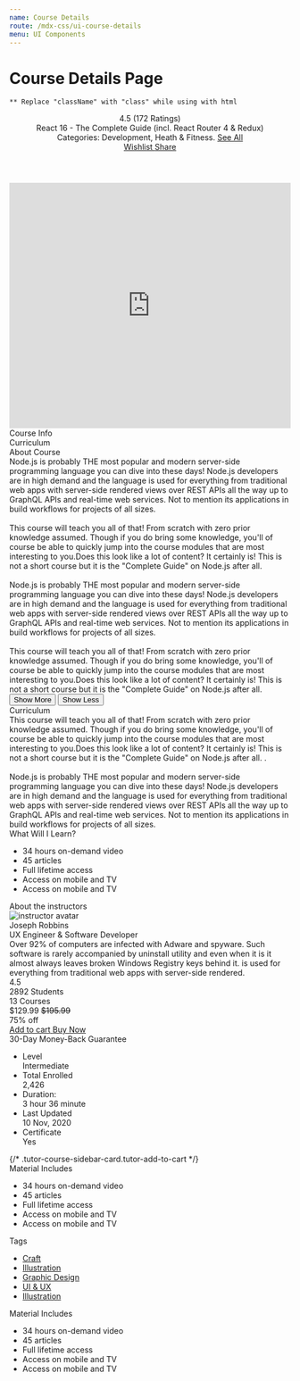 ```yaml
---
name: Course Details
route: /mdx-css/ui-course-details
menu: UI Components
---
```



# Course Details Page

`** Replace "className" with "class" while using with html` <br />

<Playground>
	<div class="tutor-course-details-page tutor-bs-container">
		<header className="tutor-course-details-header tutor-mb-42">
			<div className="tutor-course-details-ratings">
				<div className="tutor-ratings">
					<div className="tutor-rating-stars">
						<span className="ttr-star-full-filled"></span>
						<span className="ttr-star-full-filled"></span>
						<span className="ttr-star-full-filled"></span>
						<span className="ttr-star-half-filled"></span>
						<span className="ttr-star-line-filled"></span>
					</div>
					<div className="tutor-rating-text text-regular-body color-text-subsued tutor-pl-0">4.5 (172 Ratings)</div>
				</div>
			</div>
			<div className="tutor-course-details-title text-bold-h4 color-text-primary tutor-mt-10">
				React 16 - The Complete Guide (incl. React Router 4 & Redux)
			</div>
			<div className="tutor-bs-d-sm-flex tutor-bs-align-items-center tutor-bs-justify-content-between tutor-mt-28">
				<div className="tutor-course-details-category text-medium-body color-text-primary">
					<span className="text-regular-body color-text-hints">Categories: </span>
					<span>Development, Heath & Fitness. </span>
					<a href="#" className="color-text-brand">
						See All
					</a>
				</div>
				<div className="tutor-course-details-action-btns tutor-mt-10 tutor-mt-sm-0">
					<a href="#" className="action-btn text-regular-body color-text-primary">
						<span className="ttr-fav-line-filled"></span>Wishlist
					</a>
					<a href="#" className="action-btn text-regular-body color-text-primary">
						<span className="ttr-share-filled"></span>Share
					</a>
				</div>
			</div>
		</header>
		<main className="tutor-course-details-page-main">
			<section className="tutor-course-details-page-main-left">
				<iframe
					width="100%"
					height="440"
					src="https://www.youtube.com/embed/yGDwk4z9EEg"
					title="YouTube video player"
					frameborder="0"
					allow="accelerometer; autoplay; clipboard-write; encrypted-media; gyroscope; picture-in-picture"
					allowfullscreen
				></iframe>
				<div className="tutor-default-tab tutor-course-details-tab tutor-mt-30">
					<div class="tab-header tutor-bs-d-flex">
						<div class="tab-header-item is-active" data-tutor-tab-target="tutor-course-details-tab-1">
							<span>Course Info</span>
						</div>
						<div class="tab-header-item" data-tutor-tab-target="tutor-course-details-tab-2">
							<span>Curriculum</span>
						</div>
					</div>
					<div class="tab-body">
						<div class="tab-body-item is-active" id="tutor-course-details-tab-1">
							<div className="tab-item-content tutor-has-showmore is-active-">
								<div className="tutor-showmore-content">
									<div className="text-medium-h6 color-text-primary">About Course</div>
									<div className="text-regular-body color-text-subsued tutor-mt-12">
										Node.js is probably THE most popular and modern server-side programming language you can dive into
										these days! Node.js developers are in high demand and the language is used for everything from
										traditional web apps with server-side rendered views over REST APIs all the way up to GraphQL APIs
										and real-time web services. Not to mention its applications in build workflows for projects of all
										sizes.
										<br /> <br />
										This course will teach you all of that! From scratch with zero prior knowledge assumed. Though if
										you do bring some knowledge, you'll of course be able to quickly jump into the course modules that
										are most interesting to you.Does this look like a lot of content? It certainly is! This is not a
										short course but it is the "Complete Guide" on Node.js after all.
										<div className="showmore-text">
											<br />
											Node.js is probably THE most popular and modern server-side programming language you can dive into
											these days! Node.js developers are in high demand and the language is used for everything from traditional
											web apps with server-side rendered views over REST APIs all the way up to GraphQL APIs and real-time
											web services. Not to mention its applications in build workflows for projects of all sizes.
											<br /> <br />
											This course will teach you all of that! From scratch with zero prior knowledge assumed. Though if you
											do bring some knowledge, you'll of course be able to quickly jump into the course modules that are
											most interesting to you.Does this look like a lot of content? It certainly is! This is not a short
											course but it is the "Complete Guide" on Node.js after all.
										</div>
									</div>
								</div>
								<div class="tutor-showmore-btn tutor-mt-22" data-showmore>
									<button class="tutor-btn tutor-btn-icon tutor-btn-disable-outline tutor-btn-ghost tutor-no-hover tutor-btn-md btn-showmore">
										<span class="btn-icon ttr-plus-filled color-design-brand"></span>
										<span class="color-text-subsued">Show More</span>
									</button>
									<button class="tutor-btn tutor-btn-icon tutor-btn-disable-outline tutor-btn-ghost tutor-no-hover tutor-btn-md btn-showless">
										<span class="btn-icon ttr-minus-filled color-design-brand"></span>
										<span class="color-text-subsued">Show Less</span>
									</button>
								</div>
							</div>
						</div>
						<div class="tab-body-item" id="tutor-course-details-tab-2">
							<div className="text-medium-h6 color-text-primary">Curriculum</div>
							<div className="text-regular-body color-text-subsued tutor-mt-12">
								This course will teach you all of that! From scratch with zero prior knowledge assumed. Though if you do
								bring some knowledge, you'll of course be able to quickly jump into the course modules that are most
								interesting to you.Does this look like a lot of content? It certainly is! This is not a short course but
								it is the "Complete Guide" on Node.js after all. .
								<br /> <br />
								Node.js is probably THE most popular and modern server-side programming language you can dive into these
								days! Node.js developers are in high demand and the language is used for everything from traditional web
								apps with server-side rendered views over REST APIs all the way up to GraphQL APIs and real-time web
								services. Not to mention its applications in build workflows for projects of all sizes.
							</div>
						</div>
					</div>
				</div>
				<div class="tutor-course-details-widget tutor-course-details-widget-col-2 tutor-mt-30">
					<div class="widget-title">
						<span class="color-text-primary text-medium-h6">What Will I Learn?</span>
					</div>
					<ul class="widget-list tutor-mt-16">
						<li class="tutor-bs-d-flex tutor-bs-align-items-center color-text-primary text-regular-body tutor-mb-10">
							<span className="ttr-mark-filled color-design-brand tutor-mr-5"></span>
							<span>34 hours on-demand video</span>
						</li>
						<li class="tutor-bs-d-flex tutor-bs-align-items-center color-text-primary text-regular-body tutor-mb-10">
							<span className="ttr-mark-filled color-design-brand tutor-mr-5"></span>
							<span>45 articles</span>
						</li>
						<li class="tutor-bs-d-flex tutor-bs-align-items-center color-text-primary text-regular-body tutor-mb-10">
							<span className="ttr-mark-filled color-design-brand tutor-mr-5"></span>
							<span>Full lifetime access</span>
						</li>
						<li class="tutor-bs-d-flex tutor-bs-align-items-center color-text-primary text-regular-body tutor-mb-10">
							<span className="ttr-mark-filled color-design-brand tutor-mr-5"></span>
							<span>Access on mobile and TV</span>
						</li>
						<li class="tutor-bs-d-flex tutor-bs-align-items-center color-text-primary text-regular-body tutor-mb-10">
							<span className="ttr-mark-filled color-design-brand tutor-mr-5"></span>
							<span>Access on mobile and TV</span>
						</li>
					</ul>
				</div>
				<div className="tutor-mt-65">
					<div class="color-text-primary text-medium-h6 tutor-mb-25">About the instructors</div>
					<div class="tutor-instructor-info-card">
						<div class="tutor-instructor-info-card-body tutor-bs-d-sm-flex tutor-bs-align-items-start tutor-px-30 tutor-py-24">
							<div class="tutor-ins-avatar tutor-mr-sm-15">
								<img src="https://i.imgur.com/CckCKYQ.jpeg" alt="instructor avatar" />
							</div>
							<div class="tutor-ins-rest">
								<div class="tutor-ins-title text-medium-body color-text-primary">Joseph Robbins</div>
								<div class="tutor-ins-designation text-regular-caption color-text-hints tutor-mt-3">
									UX Engineer & Software Developer
								</div>
								<div class="tutor-ins-summary text-regular-body text-subsued tutor-mt-18">
									Over 92% of computers are infected with Adware and spyware. Such software is rarely accompanied by
									uninstall utility and even when it is it almost always leaves broken Windows Registry keys behind it.
									is used for everything from traditional web apps with server-side rendered.
								</div>
							</div>
						</div>
						<div class="tutor-instructor-info-card-footer tutor-bs-d-sm-flex tutor-bs-align-items-center tutor-bs-justify-content-between tutor-px-30 tutor-py-15">
							<div className="tutor-ratings flex-center">
								<div className="tutor-rating-stars">
									<span className="ttr-star-full-filled"></span>
									<span className="ttr-star-full-filled"></span>
									<span className="ttr-star-full-filled"></span>
									<span className="ttr-star-half-filled"></span>
									<span className="ttr-star-line-filled"></span>
								</div>
								<div className="tutor-rating-text text-medium-small color-text-primary tutor-mt-3">4.5</div>
							</div>
							<div className="tutor-ins-meta tutor-bs-d-flex">
								<div className="tutor-ins-meta-item color-design-dark flex-center">
									<span class="tutor-icon-30 ttr-user-filled"></span>
									<span className="text-bold-body color-text-primary tutor-mr-4">2892</span>
									<span className="text-regular-caption color-text-subsued">Students</span>
								</div>
								<div className="tutor-ins-meta-item color-design-dark flex-center ">
									<span class="tutor-icon-30 ttr-mortarboard-line"></span>
									<span className="text-bold-body color-text-primary tutor-mr-4">13</span>
									<span className="text-regular-caption color-text-subsued">Courses</span>
								</div>
							</div>
						</div>
					</div>
				</div>
			</section>
			<aside className="tutor-course-details-page-main-right">
				<div class="tutor-course-sidebar-card tutor-add-to-cart">
					<div class="tutor-course-sidebar-card-body tutor-p-30">
						<div class="tutor-course-sidebar-card-pricing tutor-bs-d-flex align-items-end tutor-bs-justify-content-between">
							<div>
								<span className="text-bold-h4 color-text-primary">$129.99</span>
								<del className="text-regular-caption color-text-hints tutor-ml-7">$195.99</del>
							</div>
							<div className="flex-center">
								<span className="tutor-icon-20 ttr-offer-line color-error"></span>
								<span className="text-regular-caption color-text-primary tutor-ml-2">75% off</span>
							</div>
						</div>
						<div class="tutor-course-sidebar-card-btns">
							<a href="#" class="tutor-btn tutor-btn-icon tutor-btn-primary tutor-btn-lg tutor-btn-full tutor-mt-24">
								<span class="btn-icon ttr-cart-filled"></span>
								<span>Add to cart</span>
							</a>
							<a href="#" class="tutor-btn tutor-btn-tertiary tutor-is-outline tutor-btn-lg tutor-btn-full tutor-mt-24">
								Buy Now
							</a>
						</div>
						<div class="text-regular-caption color-text-hints tutor-mt-12 tutor-text-center">
							30-Day Money-Back Guarantee
						</div>
					</div>
					<div class="tutor-course-sidebar-card-footer tutor-p-30">
						<ul class="tutor-course-sidebar-card-meta-list">
							<li className="tutor-bs-d-flex tutor-bs-align-items-center tutor-bs-justify-content-between">
								<div class="flex-center">
									<span class="tutor-icon-24 ttr-level-line color-text-primary"></span>
									<span class="text-regular-caption color-text-hints tutor-ml-5">Level</span>
								</div>
								<div>
									<span class="text-medium-caption color-text-primary">Intermediate</span>
								</div>
							</li>
							<li className="tutor-bs-d-flex tutor-bs-align-items-center tutor-bs-justify-content-between">
								<div class="flex-center">
									<span class="tutor-icon-24 ttr-student-line-1 color-text-primary"></span>
									<span class="text-regular-caption color-text-hints tutor-ml-5">Total Enrolled</span>
								</div>
								<div>
									<span class="text-medium-caption color-text-primary">2,426</span>
								</div>
							</li>
							<li className="tutor-bs-d-flex tutor-bs-align-items-center tutor-bs-justify-content-between">
								<div class="flex-center">
									<span class="tutor-icon-24 ttr-clock-filled color-text-primary"></span>
									<span class="text-regular-caption color-text-hints tutor-ml-5">Duration:</span>
								</div>
								<div>
									<span class="text-medium-caption color-text-primary">3 </span>
									<span class="text-medium-caption color-text-subsued">hour </span>
									<span class="text-medium-caption color-text-primary">36 </span>
									<span class="text-regular-caption color-text-subsued">minute</span>
								</div>
							</li>
							<li className="tutor-bs-d-flex tutor-bs-align-items-center tutor-bs-justify-content-between">
								<div class="flex-center">
									<span class="tutor-icon-24 ttr-student-line-1 color-text-primary"></span>
									<span class="text-regular-caption color-text-hints tutor-ml-5">Last Updated</span>
								</div>
								<div>
									<span class="text-medium-caption color-text-primary">10 Nov, </span>
									<span class="text-regular-caption color-text-subsued">2020</span>
								</div>
							</li>
							<li className="tutor-bs-d-flex tutor-bs-align-items-center tutor-bs-justify-content-between">
								<div class="flex-center">
									<span class="tutor-icon-24 ttr-student-line-1 color-text-primary"></span>
									<span class="text-regular-caption color-text-hints tutor-ml-5">Certificate</span>
								</div>
								<div>
									<span class="text-medium-caption color-text-primary">Yes</span>
								</div>
							</li>
						</ul>
					</div>
				</div>
				{/* .tutor-course-sidebar-card.tutor-add-to-cart */}
				<div class="tutor-course-details-widget tutor-mt-40">
					<div class="widget-title">
						<span class="color-text-primary text-medium-h6">Material Includes</span>
					</div>
					<ul class="widget-list tutor-mt-16">
						<li class="tutor-bs-d-flex tutor-bs-align-items-center color-text-primary text-regular-body tutor-mb-10">
							<span className="ttr-mark-filled color-design-brand tutor-mr-5"></span>
							<span>34 hours on-demand video</span>
						</li>
						<li class="tutor-bs-d-flex tutor-bs-align-items-center color-text-primary text-regular-body tutor-mb-10">
							<span className="ttr-mark-filled color-design-brand tutor-mr-5"></span>
							<span>45 articles</span>
						</li>
						<li class="tutor-bs-d-flex tutor-bs-align-items-center color-text-primary text-regular-body tutor-mb-10">
							<span className="ttr-mark-filled color-design-brand tutor-mr-5"></span>
							<span>Full lifetime access</span>
						</li>
						<li class="tutor-bs-d-flex tutor-bs-align-items-center color-text-primary text-regular-body tutor-mb-10">
							<span className="ttr-mark-filled color-design-brand tutor-mr-5"></span>
							<span>Access on mobile and TV</span>
						</li>
						<li class="tutor-bs-d-flex tutor-bs-align-items-center color-text-primary text-regular-body tutor-mb-10">
							<span className="ttr-mark-filled color-design-brand tutor-mr-5"></span>
							<span>Access on mobile and TV</span>
						</li>
					</ul>
				</div>
				<div class="tutor-course-details-widget tutor-mt-40">
					<div class="widget-title">
						<span class="color-text-primary text-medium-h6">Tags</span>
					</div>
					<div class="widget-tags tutor-pt-16">
						<ul className="tutor-tag-list">
							<li>
								<a href="#">Craft</a>
							</li>
							<li>
								<a href="#">Illustration</a>
							</li>
							<li>
								<a href="#">Graphic Design</a>
							</li>
							<li>
								<a href="#">UI & UX</a>
							</li>
							<li>
								<a href="#">Illustration</a>
							</li>
						</ul>
					</div>
				</div>
				<div class="tutor-course-details-widget tutor-mt-40">
					<div class="widget-title">
						<span class="color-text-primary text-medium-h6">Material Includes</span>
					</div>
					<ul class="widget-list tutor-mt-16">
						<li class="tutor-bs-d-flex tutor-bs-align-items-center color-text-primary text-regular-body tutor-mb-10">
							<span className="ttr-mark-filled color-design-brand tutor-mr-5"></span>
							<span>34 hours on-demand video</span>
						</li>
						<li class="tutor-bs-d-flex tutor-bs-align-items-center color-text-primary text-regular-body tutor-mb-10">
							<span className="ttr-mark-filled color-design-brand tutor-mr-5"></span>
							<span>45 articles</span>
						</li>
						<li class="tutor-bs-d-flex tutor-bs-align-items-center color-text-primary text-regular-body tutor-mb-10">
							<span className="ttr-mark-filled color-design-brand tutor-mr-5"></span>
							<span>Full lifetime access</span>
						</li>
						<li class="tutor-bs-d-flex tutor-bs-align-items-center color-text-primary text-regular-body tutor-mb-10">
							<span className="ttr-mark-filled color-design-brand tutor-mr-5"></span>
							<span>Access on mobile and TV</span>
						</li>
						<li class="tutor-bs-d-flex tutor-bs-align-items-center color-text-primary text-regular-body tutor-mb-10">
							<span className="ttr-mark-filled color-design-brand tutor-mr-5"></span>
							<span>Access on mobile and TV</span>
						</li>
					</ul>
				</div>
			</aside>
		</main>
	</div>
</Playground>
